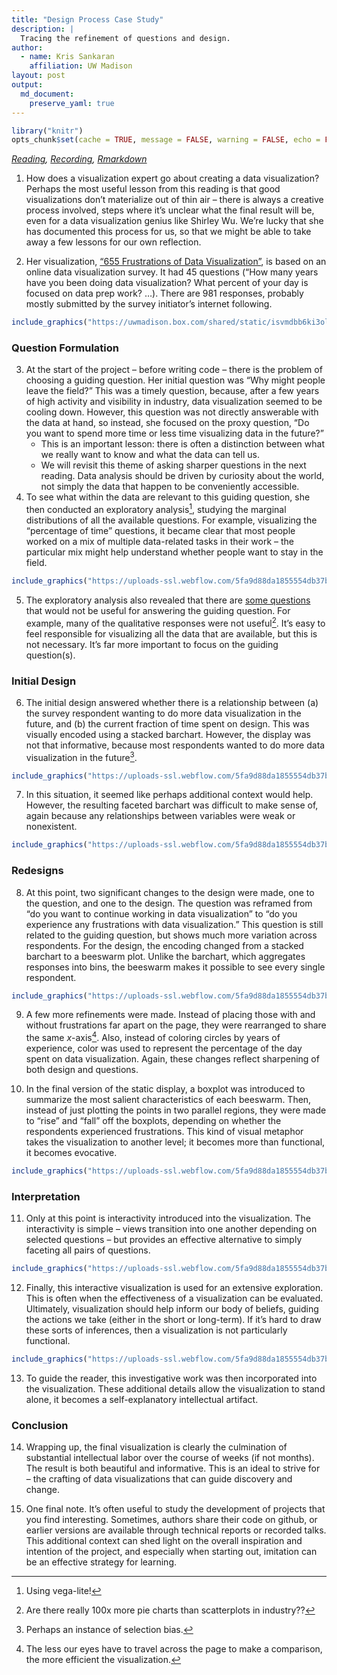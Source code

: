 ```yaml
---
title: "Design Process Case Study"
description: | 
  Tracing the refinement of questions and design. 
author:
  - name: Kris Sankaran
    affiliation: UW Madison
layout: post
output:
  md_document:
    preserve_yaml: true
---
```


```r
library("knitr")
opts_chunk$set(cache = TRUE, message = FALSE, warning = FALSE, echo = FALSE)
```

_[Reading](https://www.datasketch.es/project/655-frustrations-doing-data-visualization), [Recording](https://mediaspace.wisc.edu/media/Week%2014%20%5B2%5D%20Design%20Process%20Case%20Study/1_pqp834l9), [Rmarkdown](https://github.com/krisrs1128/stat479/blob/master/_posts/2021-04-23-week14-2/week14-2.Rmd)_

1. How does a visualization expert go about creating a data visualization?
Perhaps the most useful lesson from this reading is that good visualizations
don't materialize out of thin air -- there is always a creative process
involved, steps where it's unclear what the final result will be, even for a
data visualization genius like Shirley Wu. We're lucky that she has documented
this process for us, so that we might be able to take away a few lessons for our
own reflection.

2. Her visualization, ["655 Frustrations of Data
Visualization"](https://shirleywu.studio/community/), is based on an online
data visualization survey. It had 45 questions ("How many years have you been
doing data visualization? What percent of your day is focused on data prep work?
...). There are 981 responses, probably mostly submitted by the survey
initiator's internet following.

```r
include_graphics("https://uwmadison.box.com/shared/static/isvmdbb6ki3olgzpnouq9pl45i0pd9c0.png")
```

### Question Formulation

3. At the start of the project -- before writing code -- there is the problem of
choosing a guiding question. Her initial question was "Why might people leave
the field?" This was a timely question, because, after a few years of high
activity and visibility in industry, data visualization seemed to be cooling
down. However, this question was not directly answerable with the data at hand,
so instead, she focused on the proxy question, "Do you want to spend more time
or less time visualizing data in the future?"
    * This is an important lesson: there is often a distinction between what we
    really want to know and what the data can tell us.
    * We will revisit this theme of asking sharper questions in the next reading.
    Data analysis should be driven by curiosity about the world, not simply the
    data that happen to be conveniently accessible.

4. To see what within the data are relevant to this guiding question, she then
conducted an exploratory analysis^[Using vega-lite!], studying the marginal
distributions of all the available questions. For example, visualizing the
"percentage of time" questions, it became clear that most people worked on a mix
of multiple data-related tasks in their work -- the particular mix might help
understand whether people want to stay in the field.

```r
include_graphics("https://uploads-ssl.webflow.com/5fa9d88da1855554db37b1e1/5fc61cc310e3c74f94ee343a_percenttime.jpeg")
```

5. The exploratory analysis also revealed that there are [some
questions](https://uploads-ssl.webflow.com/5fa9d88da1855554db37b1e1/5fc61cc3f46a9b23e56d8ad8_qualitative.jpeg)
that would not be useful for answering the guiding question. For example, many
of the qualitative responses were not useful^[Are there really 100x more pie
charts than scatterplots in industry??]. It's easy to feel responsible for
visualizing all the data that are available, but this is not necessary. It's far
more important to focus on the guiding question(s).

### Initial Design

6. The initial design answered whether there is a relationship between (a) the
survey respondent wanting to do more data visualization in the future, and (b)
the current fraction of time spent on design. This was visually encoded using a
stacked barchart. However, the display was not that informative, because most
respondents wanted to do more data visualization in the future^[Perhaps an
instance of selection bias.].

```r
include_graphics("https://uploads-ssl.webflow.com/5fa9d88da1855554db37b1e1/5fc61cc4bad27a0e9fbb781e_histogram.png")
```

7. In this situation, it seemed like perhaps additional context would help.
However, the resulting faceted barchart was difficult to make sense of, again
because any relationships between variables were weak or nonexistent.

```r
include_graphics("https://uploads-ssl.webflow.com/5fa9d88da1855554db37b1e1/5fc61cc3bbf6c48498703734_split_histogram.png")
```

### Redesigns

8. At this point, two significant changes to the design were made, one to the
question, and one to the design. The question was reframed from "do you want to
continue working in data visualization" to "do you experience any frustrations
with data visualization." This question is still related to the guiding
question, but shows much more variation across respondents. For the design, the
encoding changed from a stacked barchart to a beeswarm plot. Unlike the
barchart, which aggregates responses into bins, the beeswarm makes it possible
to see every single respondent.

```r
include_graphics("https://uploads-ssl.webflow.com/5fa9d88da1855554db37b1e1/5fc61cc41f5b4208e98d517f_beeswarm.png")
```

9. A few more refinements were made. Instead of placing those with and without
frustrations far apart on the page, they were rearranged to share the same
$x$-axis^[The less our eyes have to travel across the page to make a comparison,
the more efficient the visualization.]. Also, instead of coloring circles by
years of experience, color was used to represent the percentage of the day spent
on data visualization. Again, these changes reflect sharpening of both design
and questions.

10. In the final version of the static display, a boxplot was introduced to
summarize the most salient characteristics of each beeswarm. Then, instead of
just plotting the points in two parallel regions, they were made to "rise" and
"fall" off the boxplots, depending on whether the respondents experienced
frustrations. This kind of visual metaphor takes the visualization to another
level; it becomes more than functional, it becomes evocative.

```r
include_graphics("https://uploads-ssl.webflow.com/5fa9d88da1855554db37b1e1/5fc61cc4356e0d312965c372_split_beeswarm.png")
```

### Interpretation

11. Only at this point is interactivity introduced into the visualization. The
interactivity is simple -- views transition into one another depending on
selected questions -- but provides an effective alternative to simply faceting
all pairs of questions.

```r
include_graphics("https://uploads-ssl.webflow.com/5fa9d88da1855554db37b1e1/5fc61cc45c83ddedf6089f0c_brush.gif")
```

12. Finally, this interactive visualization is used for an extensive
exploration. This is often when the effectiveness of a visualization can be
evaluated. Ultimately, visualization should help inform our body of beliefs,
guiding the actions we take (either in the short or long-term). If it's hard to
draw these sorts of inferences, then a visualization is not particularly
functional.

```r
include_graphics("https://uploads-ssl.webflow.com/5fa9d88da1855554db37b1e1/5fc61cc4d7219332619180f9_frustrations1.jpeg")
```

13. To guide the reader, this investigative work was then incorporated into the
visualization. These additional details allow the visualization to stand alone,
it becomes a self-explanatory intellectual artifact.

### Conclusion

14. Wrapping up, the final visualization is clearly the culmination of
substantial intellectual labor over the course of weeks (if not months). The
result is both beautiful and informative. This is an ideal to strive for -- the
crafting of data visualizations that can guide discovery and change.

15. One final note. It's often useful to study the development of projects that
you find interesting. Sometimes, authors share their code on github, or earlier
versions are available through technical reports or recorded talks. This
additional context can shed light on the overall inspiration and intention of
the project, and especially when starting out, imitation can be an effective
strategy for learning.
